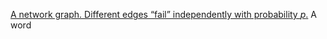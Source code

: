 [A network graph. Different edges "fail" independently with probability $p$.](../images/networkfig.png){width=70%}
A word

